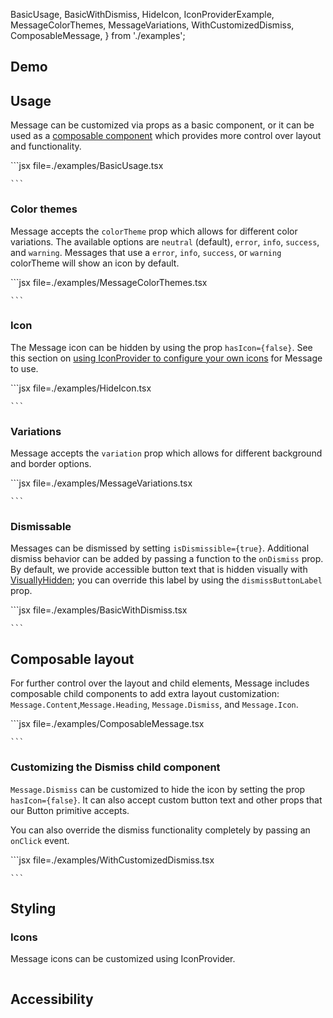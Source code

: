 
  BasicUsage,
  BasicWithDismiss,
  HideIcon,
  IconProviderExample,
  MessageColorThemes,
  MessageVariations,
  WithCustomizedDismiss,
  ComposableMessage,
} from './examples';


## Demo

<MessageDemo />

## Usage

Message can be customized via props as a basic component, or it can be used as a <a href="#composable-layout">composable component</a> which provides more control over layout and functionality.

<Example>
  <BasicUsage />
  <ExampleCode>
    ```jsx file=./examples/BasicUsage.tsx

    ```

  </ExampleCode>
</Example>

### Color themes

Message accepts the `colorTheme` prop which allows for different color variations. The available options are `neutral` (default), `error`, `info`, `success`, and `warning`. Messages that use a `error`, `info`, `success`, or `warning` colorTheme will show an icon by default.

<Example>
  <MessageColorThemes />
  <ExampleCode>
    ```jsx file=./examples/MessageColorThemes.tsx

    ```

  </ExampleCode>
</Example>

### Icon

The Message icon can be hidden by using the prop `hasIcon={false}`. See this section on <a href="#icons">using IconProvider to configure your own icons</a> for Message to use.

<Example>
  <HideIcon />
  <ExampleCode>
    ```jsx file=./examples/HideIcon.tsx

    ```

  </ExampleCode>
</Example>

### Variations

Message accepts the `variation` prop which allows for different background and border options.

<Example>
  <MessageVariations />
  <ExampleCode>
    ```jsx file=./examples/MessageVariations.tsx

    ```

  </ExampleCode>
</Example>

### Dismissable

Messages can be dismissed by setting `isDismissible={true}`. Additional dismiss behavior can be added by passing a function to the `onDismiss` prop. By default, we provide accessible button text that is hidden visually with <a href="/react/components/visuallyhidden">VisuallyHidden</a>; you can override this label by using the `dismissButtonLabel` prop.

<Example>
  <BasicWithDismiss />
  <ExampleCode>
    ```jsx file=./examples/BasicWithDismiss.tsx

    ```

  </ExampleCode>
</Example>



## Composable layout

For further control over the layout and child elements, Message includes composable child components to add extra layout customization: `Message.Content`,`Message.Heading`, `Message.Dismiss`, and `Message.Icon`.

<Example>
  <ComposableMessage />
  <ExampleCode>
    ```jsx file=./examples/ComposableMessage.tsx

    ```

  </ExampleCode>
</Example>



### Customizing the Dismiss child component

`Message.Dismiss` can be customized to hide the icon by setting the prop `hasIcon={false}`. It can also accept custom button text and other props that our <Link href="/react/components/button">Button</Link> primitive accepts.

You can also override the dismiss functionality completely by passing an `onClick` event.

<Example>
  <WithCustomizedDismiss />
  <ExampleCode>
    ```jsx file=./examples/WithCustomizedDismiss.tsx

    ```

  </ExampleCode>
</Example>









## Styling

### Icons

Message icons can be customized using IconProvider.

<Example>
  <IconProviderExample />
  
  <ExampleCode>

  ```tsx file=./examples/IconProviderExample.tsx

  ```

  </ExampleCode>
</Example>

## Accessibility
